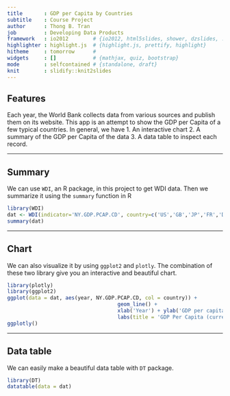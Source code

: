 ```yaml
---
title       : GDP per Capita by Countries
subtitle    : Course Project
author      : Thong B. Tran
job         : Developing Data Products
framework   : io2012        # {io2012, html5slides, shower, dzslides, ...}
highlighter : highlight.js  # {highlight.js, prettify, highlight}
hitheme     : tomorrow      # 
widgets     : []            # {mathjax, quiz, bootstrap}
mode        : selfcontained # {standalone, draft}
knit        : slidify::knit2slides
---
```


## Features 
Each year, the World Bank collects data from various sources and publish them on its website. This app
is an attempt to show the GDP per Capita of a few typical countries. In general, we have 
1. An interactive chart 
2. A summary of the GDP per Capita of the data
3. A data table to inspect each record.

---  

## Summary 
We can use `WDI`, an R package, in this project to get WDI data. Then we summarize it using the `summary` function in R 
 
```r
library(WDI)
dat <- WDI(indicator='NY.GDP.PCAP.CD', country=c('US','GB','JP','FR','DE','TH','VN','ID'), start=1980, end=2014)
summary(dat)
```

---

## Chart
We can also visualize it by using `ggplot2` and `plotly`. The combination of these two library give you an interactive and beautiful chart.

```r
library(plotly)
library(ggplot2)
ggplot(data = dat, aes(year, NY.GDP.PCAP.CD, col = country)) + 
                                    geom_line() +     
                                    xlab('Year') + ylab('GDP per capita') + 
                                    labs(title = 'GDP Per Capita (current US$)')
ggplotly()
```

---

## Data table
We can easily make a beautiful data table with `DT` package.

```r
library(DT)
datatable(data = dat)
```





